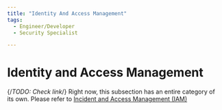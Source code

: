 ```yaml
---
title: "Identity And Access Management"
tags:
  - Engineer/Developer
  - Security Specialist

---
```



<TagProvider>
<TagFilter />

# Identity and Access Management

<TagList tags={frontmatter.tags} />
<AttributionList contributors={frontmatter.contributors} />

{/*TODO: Check link*/}
Right now, this subsection has an entire category of its own. Please refer to [Incident and Access Management (IAM)](./../iam/access-management.md)

</TagProvider>